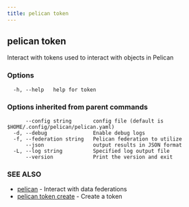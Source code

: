 ```yaml
---
title: pelican token
---
```


## pelican token

Interact with tokens used to interact with objects in Pelican

### Options

```
  -h, --help   help for token
```

### Options inherited from parent commands

```
      --config string       config file (default is $HOME/.config/pelican/pelican.yaml)
  -d, --debug               Enable debug logs
  -f, --federation string   Pelican federation to utilize
      --json                output results in JSON format
  -L, --log string          Specified log output file
      --version             Print the version and exit
```

### SEE ALSO

* [pelican](/commands-reference/)	 - Interact with data federations
* [pelican token create](/commands-reference/token/create/)	 - Create a token
